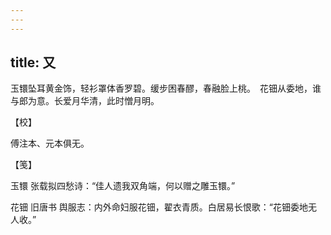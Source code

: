 ```yaml
---
---
---
```

title: 又
---







玉镮坠耳黄金饰，轻衫罩体香罗碧。缓步困春醪，春融脸上桃。　花钿从委地，谁与郎为意。长爱月华清，此时憎月明。





【校】


傅注本、元本俱无。





【笺】


玉镮 张载拟四愁诗：“佳人遗我双角端，何以赠之雕玉镮。”

花钿 旧唐书 舆服志：内外命妇服花钿，翟衣青质。白居易长恨歌：“花钿委地无人收。”